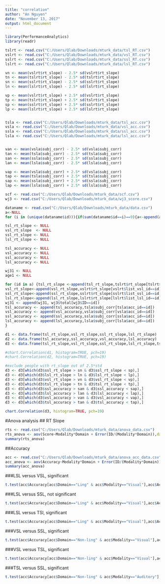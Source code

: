 ```yaml
---
title: "correlation"
author: "An Nguyen"
date: "November 13, 2017"
output: html_document
---
```


```r

library(PerformanceAnalytics)
library(readr)

tslrt <- read.csv("C:/Users/Qlab/Downloads/mturk_data/tsl_RT.csv")
vslrt <- read.csv("C:/Users/Qlab/Downloads/mturk_data/vsl_RT.csv")
sslrt <- read.csv("C:/Users/Qlab/Downloads/mturk_data/ssl_RT.csv")
lslrt <- read.csv("C:/Users/Qlab/Downloads/mturk_data/lsl_RT.csv")

vn <- mean(vslrt$rt_slope) - 2.5* sd(vslrt$rt_slope)
tn <- mean(tslrt$rt_slope) - 2.5* sd(tslrt$rt_slope)
sn <- mean(sslrt$rt_slope) - 2.5* sd(sslrt$rt_slope)
ln <- mean(lslrt$rt_slope) - 2.5* sd(lslrt$rt_slope)

vp <- mean(vslrt$rt_slope) + 2.5* sd(vslrt$rt_slope)
tp <- mean(tslrt$rt_slope) + 2.5* sd(tslrt$rt_slope)
sp <- mean(sslrt$rt_slope) + 2.5* sd(sslrt$rt_slope)
lp <- mean(lslrt$rt_slope) + 2.5* sd(lslrt$rt_slope)


tsla <- read.csv("C:/Users/Qlab/Downloads/mturk_data/tsl_acc.csv")
vsla <- read.csv("C:/Users/Qlab/Downloads/mturk_data/vsl_acc.csv")
ssla <- read.csv("C:/Users/Qlab/Downloads/mturk_data/ssl_acc.csv")
lsla <- read.csv("C:/Users/Qlab/Downloads/mturk_data/lsl_acc.csv")


van <- mean(vsla$subj_corr) - 2.5* sd(vsla$subj_corr)
tan <- mean(tsla$subj_corr) - 2.5* sd(tsla$subj_corr)
san <- mean(ssla$subj_corr) - 2.5* sd(ssla$subj_corr)
lan <- mean(lsla$subj_corr) - 2.5* sd(lsla$subj_corr)

vap <- mean(vsla$subj_corr) + 2.5* sd(vsla$subj_corr)
tap <- mean(tsla$subj_corr) + 2.5* sd(tsla$subj_corr)
sap <- mean(ssla$subj_corr) + 2.5* sd(ssla$subj_corr)
lap <- mean(lsla$subj_corr) + 2.5* sd(lsla$subj_corr)

scf <- read.csv("C:/Users/Qlab/Downloads/mturk_data/scf.csv")
wj3 <- read.csv("C:/Users/Qlab/Downloads/mturk_data/wj3_score.csv")

dataname <- read.csv("C:/Users/Qlab/Downloads/mturk_data/data.csv")
a<-NULL
for (i in (unique(dataname$id))){if(sum(dataname$id==i)==9){a<-append(a,i)}}

tsl_rt_slope <- NULL
vsl_rt_slope  <- NULL
ssl_rt_slope <- NULL
lsl_rt_slope <- NULL

tsl_accuracy <- NULL
vsl_accuracy <- NULL
ssl_accuracy <- NULL
lsl_accuracy <- NULL

wj31 <- NULL 
age1 <- NULL

for (id in a) {tsl_rt_slope <-append(tsl_rt_slope,tslrt$rt_slope[tslrt$list_tsl_id==id])
vsl_rt_slope<-append(vsl_rt_slope,vslrt$rt_slope[vslrt$list_vsl_id==id])
ssl_rt_slope<-append(ssl_rt_slope,sslrt$rt_slope[sslrt$list_ssl_id==id])
lsl_rt_slope<-append(lsl_rt_slope,lslrt$rt_slope[lslrt$list_lsl_id==id])
wj31 <- append(wj31, wj3$total[wj3$ID==id])
tsl_accuracy <- append(tsl_accuracy,tsla$subj_corr[tsla$acc_id==id])
vsl_accuracy <- append(vsl_accuracy,vsla$subj_corr[vsla$acc_id==id])
ssl_accuracy <- append(ssl_accuracy,ssla$subj_corr[ssla$acc_id==id])
lsl_accuracy <- append(lsl_accuracy,lsla$subj_corr[lsla$acc_id==id])
}

d1 <- data.frame(tsl_rt_slope,vsl_rt_slope,ssl_rt_slope,lsl_rt_slope)
d2 <- data.frame(tsl_accuracy,ssl_accuracy,vsl_accuracy,lsl_accuracy)
d3 <- data.frame(tsl_rt_slope,vsl_rt_slope,ssl_rt_slope,lsl_rt_slope,tsl_accuracy,vsl_accuracy,ssl_accuracy,lsl_accuracy,wj31)

#chart.Correlation(d1, histogram=TRUE, pch=19)
#chart.Correlation(d2, histogram=TRUE, pch=19)

#exclude people with rt_slope out of 2.5*std
d3 <- d3[which(d3$ssl_rt_slope > sn & d3$ssl_rt_slope < sp),] 
d3 <- d3[which(d3$lsl_rt_slope > ln & d3$lsl_rt_slope < lp),] 
d3 <- d3[which(d3$vsl_rt_slope > vn & d3$vsl_rt_slope < vp),] 
d3 <- d3[which(d3$tsl_rt_slope > tn & d3$tsl_rt_slope < tp),] 
d3 <- d3[which(d3$ssl_accuracy > san & d3$ssl_accuracy < sap),] 
d3 <- d3[which(d3$lsl_accuracy > lan & d3$lsl_accuracy < lap),] 
d3 <- d3[which(d3$vsl_accuracy > van & d3$vsl_accuracy < vap),] 
d3 <- d3[which(d3$tsl_accuracy > tan & d3$tsl_accuracy < tap),] 
```

```r
chart.Correlation(d3, histogram=TRUE, pch=19)

```


#Anova analysis
## RT Slope
```r
rts <- read.csv("C:/Users/Qlab/Downloads/mturk_data/anova_data.csv")
rts_anova <- aov(Score~Modality*Domain + Error(ID/(Modality*Domain)),data=rts)
summary(rts_anova)
```

##Accuracy
```r
acc <- read.csv("C:/Users/Qlab/Downloads/mturk_data/anova_acc_data.csv")
acc_anova <- aov(Accuracy~Modality*Domain + Error(ID/(Modality*Domain)),data=acc)
summary(acc_anova)
```


###LSL versus VSL, significant

```r
t.test(acc$Accuracy[acc$Domain=="Ling" & acc$Modality=="Visual"],acc$Accuracy[acc$Domain=="Non-ling" & acc$Modality=="Visual"])
```

###LSL versus SSL, not significant
```r
t.test(acc$Accuracy[acc$Domain=="Ling" & acc$Modality=="Visual"],acc$Accuracy[acc$Domain=="Ling" & acc$Modality=="Auditory"])
```


###LSL versus TSl, significant
```r
t.test(acc$Accuracy[acc$Domain=="Ling" & acc$Modality=="Visual"],acc$Accuracy[acc$Domain=="Non-ling" & acc$Modality=="Auditory"])
```

###VSL versus SSL, significant
```r
t.test(acc$Accuracy[acc$Domain=="Non-ling" & acc$Modality=="Visual"],acc$Accuracy[acc$Domain=="Ling" & acc$Modality=="Auditory"])
```

###VSL versus TSL, significant
```r
t.test(acc$Accuracy[acc$Domain=="Non-ling" & acc$Modality=="Visual"],acc$Accuracy[acc$Domain=="Non-ling" & acc$Modality=="Auditory"])
```

###TSL versus SSL, significant
```r
t.test(acc$Accuracy[acc$Domain=="Non-ling" & acc$Modality=="Auditory"],acc$Accuracy[acc$Domain=="Ling" & acc$Modality=="Auditory"])
```


